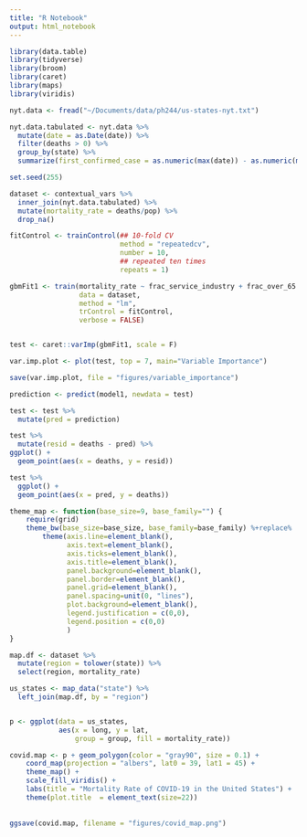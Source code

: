 ```yaml
---
title: "R Notebook"
output: html_notebook
---
```


```r
library(data.table)
library(tidyverse)
library(broom)
library(caret)
library(maps)
library(viridis)
```


```r
nyt.data <- fread("~/Documents/data/ph244/us-states-nyt.txt")
```

```r
nyt.data.tabulated <- nyt.data %>% 
  mutate(date = as.Date(date)) %>% 
  filter(deaths > 0) %>% 
  group_by(state) %>% 
  summarize(first_confirmed_case = as.numeric(max(date)) - as.numeric(min(date)), deaths = sum(deaths)) 
```

```r
set.seed(255) 

dataset <- contextual_vars %>% 
  inner_join(nyt.data.tabulated) %>% 
  mutate(mortality_rate = deaths/pop) %>% 
  drop_na()

```



```r
fitControl <- trainControl(## 10-fold CV
                           method = "repeatedcv",
                           number = 10,
                           ## repeated ten times
                           repeats = 1)

gbmFit1 <- train(mortality_rate ~ frac_service_industry + frac_over_65 + frac_black  + first_confirmed_case + frac_hispan + frac_highschool + frac_unemployed, 
                 data = dataset, 
                 method = "lm", 
                 trControl = fitControl,
                 verbose = FALSE)


test <- caret::varImp(gbmFit1, scale = F)

var.imp.plot <- plot(test, top = 7, main="Variable Importance")

save(var.imp.plot, file = "figures/variable_importance")
```


```r
prediction <- predict(model1, newdata = test)
```

```r
test <- test %>% 
  mutate(pred = prediction)
```

```r
test %>% 
  mutate(resid = deaths - pred) %>%
ggplot() + 
  geom_point(aes(x = deaths, y = resid))
```


```r
test %>% 
  ggplot() + 
  geom_point(aes(x = pred, y = deaths))
```

```r
theme_map <- function(base_size=9, base_family="") {
    require(grid)
    theme_bw(base_size=base_size, base_family=base_family) %+replace%
        theme(axis.line=element_blank(),
              axis.text=element_blank(),
              axis.ticks=element_blank(),
              axis.title=element_blank(),
              panel.background=element_blank(),
              panel.border=element_blank(),
              panel.grid=element_blank(),
              panel.spacing=unit(0, "lines"),
              plot.background=element_blank(),
              legend.justification = c(0,0),
              legend.position = c(0,0)
              )
}
```



```r
map.df <- dataset %>% 
  mutate(region = tolower(state)) %>% 
  select(region, mortality_rate)

us_states <- map_data("state") %>% 
  left_join(map.df, by = "region")


p <- ggplot(data = us_states,
            aes(x = long, y = lat,
                group = group, fill = mortality_rate))

covid.map <- p + geom_polygon(color = "gray90", size = 0.1) +
    coord_map(projection = "albers", lat0 = 39, lat1 = 45) + 
    theme_map() + 
    scale_fill_viridis() +
    labs(title = "Mortality Rate of COVID-19 in the United States") + 
    theme(plot.title  = element_text(size=22))
   
  
ggsave(covid.map, filename = "figures/covid_map.png")
```





